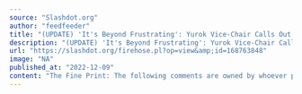 ```yaml
---
source: "Slashdot.org"
author: "feedfeeder"
title: "(UPDATE) 'It's Beyond Frustrating': Yurok Vice-Chair Calls Out Provisional Winners of Offshore Wind Bid for Failing to Engage With the Tribe Ahead of This Week'"
description: "(UPDATE) 'It's Beyond Frustrating': Yurok Vice-Chair Calls Out Provisional Winners of Offshore Wind Bid for Failing to Engage With the Tribe Ahead of This Week's AuctionLost Coast Outpost Winners of offshore Morro Bay wind energy leases announcedKSBY News How…"
url: "https://slashdot.org/firehose.pl?op=view&amp;id=168763848"
image: "NA"
published_at: "2022-12-09"
content: "The Fine Print: The following comments are owned by whoever posted them. We are not responsible for them in any way."
---
```


